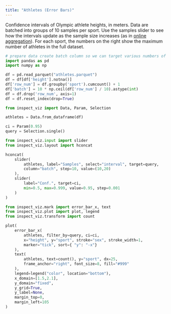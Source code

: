 ```yaml
---
title: "Athletes (Error Bars)"
---
```


<!-- https://idl.uw.edu/mosaic/examples/athlete-height.html -->

Confidence intervals of Olympic athlete heights, in meters. Data are batched into groups of 10 samples per sport. Use the samples slider to see how the intervals update as the sample size increases (as in [online aggregation](https://en.wikipedia.org/wiki/Online_aggregation)). For each sport, the numbers on the right show the maximum number of athletes in the full dataset.

```python
# prepare data create batch column so we can target various numbers of samples)
import pandas as pd
import numpy as np

df = pd.read_parquet("athletes.parquet")
df = df[df['height'].notna()]
df['row_num'] = df.groupby('sport').cumcount() + 1
df['batch'] = 10 * np.ceil(df['row_num'] / 10).astype(int)
df = df.drop('row_num', axis=1)
df = df.reset_index(drop=True)
```


```python
from inspect_viz import Data, Param, Selection

athletes = Data.from_dataframe(df)

ci = Param(0.95)
query = Selection.single()
```


```python
from inspect_viz.input import slider
from inspect_viz.layout import hconcat

hconcat(
    slider(
        athletes, label="Samples", select="interval", target=query, 
        column="batch", step=10, value=(10,20)
    ),
    slider(
        label="Conf.", target=ci, 
        min=0.5, max=0.999, value=0.95, step=0.001
    )    
)
```


```python
from inspect_viz.mark import error_bar_x, text
from inspect_viz.plot import plot, legend
from inspect_viz.transform import count

plot(
    error_bar_x(
        athletes, filter_by=query, ci=ci, 
        x="height", y="sport", stroke="sex", stroke_width=1,
        marker="tick", sort={ "y": "-x"}
    ),
    text(
        athletes, text=count(), y="sport", dx=25,
        frame_anchor="right", font_size=8, fill="#999"
    ),
    legend=legend("color", location="bottom"),
    x_domain=[1.5,2.1],
    y_domain="fixed",
    y_grid=True,
    y_label=None,
    margin_top=0,
    margin_left=105
)
```